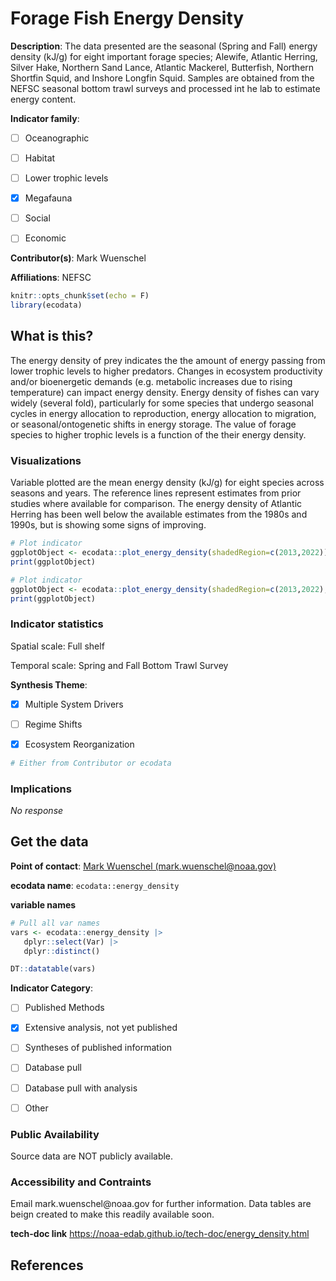 # Forage Fish Energy Density

**Description**: The data presented are the seasonal (Spring and Fall) energy density (kJ/g) for eight important forage species; Alewife, Atlantic Herring, Silver Hake, Northern Sand Lance, Atlantic Mackerel, Butterfish, Northern Shortfin Squid, and Inshore Longfin Squid. Samples are obtained from the NEFSC seasonal bottom trawl surveys and processed int he lab to estimate energy content.

**Indicator family**: 

- [ ] Oceanographic
- [ ] Habitat
- [ ] Lower trophic levels
- [X] Megafauna
- [ ] Social
- [ ] Economic

**Contributor(s)**: Mark Wuenschel

**Affiliations**: NEFSC

```{r echo=FALSE}
knitr::opts_chunk$set(echo = F)
library(ecodata)
```
## What is this?
The energy density of prey indicates the the amount of energy passing from lower trophic levels to higher predators. Changes in ecosystem productivity and/or bioenergetic demands (e.g. metabolic increases due to rising temperature) can impact energy density. Energy density of fishes can vary widely (several fold), particularly for some species that undergo seasonal cycles in energy allocation to reproduction, energy allocation to migration, or seasonal/ontogenetic shifts in energy storage. The value of forage species to higher trophic levels is a function of the their energy density.

### Visualizations
Variable plotted are the mean energy density (kJ/g) for eight species across seasons and years. The reference lines represent estimates from prior studies where available for comparison. The energy density of Atlantic Herring has been well below the available estimates from the 1980s and 1990s, but is showing some signs of improving.

```{r plot_energy_densityMAB}
# Plot indicator
ggplotObject <- ecodata::plot_energy_density(shadedRegion=c(2013,2022))
print(ggplotObject)
```
```{r plot_energy_densityNE}
# Plot indicator
ggplotObject <- ecodata::plot_energy_density(shadedRegion=c(2013,2022),report='NewEngland')
print(ggplotObject)
```
### Indicator statistics 
Spatial scale: Full shelf

Temporal scale: Spring and Fall Bottom Trawl Survey

**Synthesis Theme**:

- [X] Multiple System Drivers
- [ ] Regime Shifts
- [X] Ecosystem Reorganization

```{r autostats_energy_density}
# Either from Contributor or ecodata
```

### Implications
_No response_

## Get the data

**Point of contact**: [Mark Wuenschel (mark.wuenschel@noaa.gov)](Mark Wuenschel (mark.wuenschel@noaa.gov)){.email}

**ecodata name**: `ecodata::energy_density`

**variable names**

```{r vars_energy_density}
# Pull all var names
vars <- ecodata::energy_density |>
   dplyr::select(Var) |>
   dplyr::distinct()

DT::datatable(vars)
```
**Indicator Category**:

- [ ] Published Methods
- [X] Extensive analysis, not yet published
- [ ] Syntheses of published information
- [ ] Database pull
- [ ] Database pull with analysis
- [ ] Other

### Public Availability

Source data are NOT publicly available.

### Accessibility and Contraints

Email mark.wuenschel@noaa.gov for further information. Data tables are beign created to make this readily available soon.

**tech-doc link**
<https://noaa-edab.github.io/tech-doc/energy_density.html>

## References

